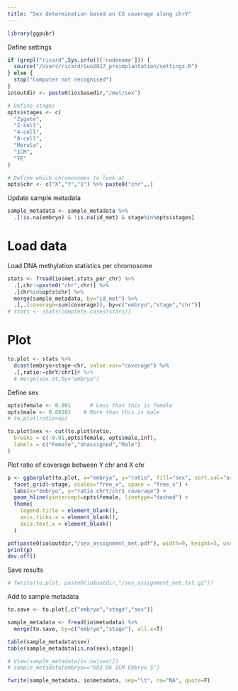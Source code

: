 ```yaml
---
title: "Sex determination based on CG coverage along chrY"
---
```


```r
library(ggpubr)
```

Define settings
```r
if (grepl("ricard",Sys.info()['nodename'])) {
  source("/Users/ricard/Guo2017_preimplantation/settings.R")
} else {
  stop("Computer not recognised")
}
io$outdir <- paste0(io$basedir,"/met/sex")

# Define stages
opts$stages <- c(
  "Zygote",
  "2-cell",
  "4-cell",
  "8-cell",
  "Morula",
  "ICM",
  "TE"
)

# Define which chromosomes to look at
opts$chr <- c("X","Y","1") %>% paste0("chr",.)
```

Update sample metadata
```r
sample_metadata <- sample_metadata %>% 
  .[!is.na(embryo) & !is.na(id_met) & stage%in%opts$stages]
```

# Load data

Load DNA methylation statistics per chromosome
```r
stats <- fread(io$met.stats_per_chr) %>%
  .[,chr:=paste0("chr",chr)] %>%
  .[chr%in%opts$chr] %>%
  merge(sample_metadata, by="id_met") %>%
  .[,.(coverage=sum(coverage)), by=c("embryo","stage","chr")]
# stats <- stats[complete.cases(stats)]
```

# Plot

```r
to.plot <- stats %>% 
  dcast(embryo+stage~chr, value.var="coverage") %>%
  .[,ratio:=chrY/chr1]# %>%
  # merge(sex.dt,by="embryo")
```

Define sex
```r
opts$female <- 0.001      # Less than this is female
opts$male <- 0.00101    # More than this is male
# to.plot[ratio>op]

to.plot$sex <- cut(to.plot$ratio, 
  breaks = c(-0.01,opts$female, opts$male,Inf),
  labels = c("Female","Unassigned","Male")
)
```


Plot ratio of coverage between Y chr and X chr
```r
p <- ggbarplot(to.plot, x="embryo", y="ratio", fill="sex", sort.val="asc") +
  facet_grid(~stage, scales="free_x", space = "free_x") +
  labs(x="Embryo", y="ratio chrY/chr1 coverage") +
  geom_hline(yintercept=opts$female, linetype="dashed") +
  theme(
    legend.title = element_blank(),
    axis.ticks.x = element_blank(),
    axis.text.x = element_blank()
  )

pdf(paste0(io$outdir,"/sex_assignment_met.pdf"), width=9, height=5, useDingbats = F)
print(p)
dev.off()
```

Save results
```r
# fwrite(to.plot, paste0(io$outdir,"/sex_assignment_met.txt.gz"))
```

Add to sample metadata
```r
to.save <- to.plot[,c("embryo","stage","sex")]

sample_metadata <- fread(io$metadata) %>% 
  merge(to.save, by=c("embryo","stage"), all.x=T)

table(sample_metadata$sex)
table(sample_metadata[is.na(sex),stage])

# View(sample_metadata[is.na(sex)])
# sample_metadata[embryo=="693-D6 ICM Embryo 5"]
```

```r
fwrite(sample_metadata, io$metadata, sep="\t", na="NA", quote=F)
```

